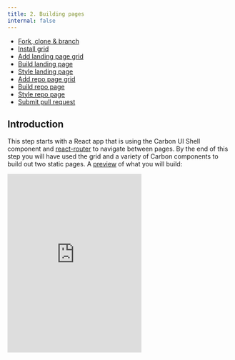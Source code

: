 ```yaml
---
title: 2. Building pages
internal: false
---
```


<AnchorLinks>

- [Fork, clone & branch](#fork-clone--branch)
- [Install grid](#install-grid)
- [Add landing page grid](#add-landing-page-grid)
- [Build landing page](#build-landing-page)
- [Style landing page](#style-landing-page)
- [Add repo page grid](#add-repo-page-grid)
- [Build repo page](#build-repo-page)
- [Style repo page](#style-repo-page)
- [Submit pull request](#submit-pull-request)

</AnchorLinks>

## Introduction

This step starts with a React app that is using the Carbon UI Shell component and [react-router](https://reacttraining.com/react-router/web/guides/quick-start) to navigate between pages. By the end of this step you will have used the grid and a variety of Carbon components to build out two static pages. A [preview](https://react-step-3--carbon-tutorial.netlify.com) of what you will build:

<Row>
  <Column offsetLg="4">
    <iframe
      height="400"
      title="Carbon Tutorial Step 2"
      src="https://react-step-3--carbon-tutorial.netlify.com"
      frameborder="no"
      allowtransparency="true"
      allowfullscreen="true"
      class="bx--iframe bx--iframe--border"
    />
  </Column>
</Row>

## Fork, clone & branch

This tutorial has an accompanying GitHub repository called [carbon-tutorial](https://github.com/carbon-design-system/carbon-tutorial) that we'll use as a starting point for each step. If you haven't forked and cloned that repository yet, and haven't added the upstream remote, go ahead and do so by following the [step 1 instructions](/tutorial/react-step-1#fork-clone--branch).

### Branch

With your repository all set up, let's check out the branch for this tutorial step's starting point.

```bash
$ git fetch upstream
$ git checkout -b react-step-2 upstream/react-step-2
```

### Build & start app

Install the app's dependencies:

```bash
$ yarn
```

Then, start the app:

```bash
yarn start
```

You should see something similar to where the [previous step](/tutorial/react-step-1) left off.

## Install grid

In our last step we added our styles, component and icon packages. Now that we're building the pages with grid, we need to install one more Carbon package. Stop your development environment (`CTRL-C`) and:

```bash
yarn add @carbon/grid
```

In `index.scss`, we need to configure our grid to use 16 columns instead of the default 12 columns. We do this by adding
`grid-columns-16: true` in our `$feature-flags`.

```css
$feature-flags: (
  ui-shell: true,
  grid-columns-16: true
);
```

Run `yarn start` so we can begin building.

## Add landing page grid

Let's add our grid elements to `src/content/LandingPage/LandingPage.js`.

In order to use the grid, we need to wrap everything in a `<div className="bx--grid">`. We can continue to make rows by adding a `<div className="bx--row">` inside the grid, as well as make columns within those rows by adding `<div className="bx--col-lg-[size]">`.

Our column sizes are specified by the number of columns they'll be spanning. If we use `bx--col-lg-4`, it means it'll span 4 of the 16 columns. If we use `bx--col-lg-8` it means it'll span 8 of the 16 columns, and so on.

We know from our design specs that we'll need three rows. The first row design doesn't appear to need any columns. The second row looks like it has two columns of equal width. The third row looks like it has four columns of equal width.

We'll make rows like so:

```javascript
return (
  <div className="bx--grid bx--grid--full-width landing-page">
    <div className="bx--row landing-page__banner">
      <div className="bx--col-lg-16">1</div>
    </div>
    <div className="bx--row landing-page__r2">
      <div className="bx--col-lg-8">1/2</div>
      <div className="bx--col-lg-8">1/2</div>
    </div>
    <div className="bx--row landing-page__r3">
      <div className="bx--col-lg-4">1/4</div>
      <div className="bx--col-lg-4">1/4</div>
      <div className="bx--col-lg-4">1/4</div>
      <div className="bx--col-lg-4">1/4</div>
    </div>
  </div>
);
```

We added a class of `bx--grid--full-width` to the grid container since our rows need to expand the whole page without any margins. We also added some custom classes like `landing-page`, `landing-page__banner`, `landing-page__r2`, etc., which we will use later.

## Build landing page

We'll start adding HTML elements and components by row.

### First row

In our first row we'll need a `<BreadCrumb/>` component. First, let's import the components we need. Because we'll be importing several components for this page, we'll import them directly from the `carbon-components-react` package instead of the direct path for each one.

```javascript
import { Breadcrumb, BreadcrumbItem } from 'carbon-components-react';
```

We can now add our component to the first row, along with a header, like so:

```html
<div className="bx--row landing-page__banner">
  <div className="bx--col-lg-16">
    <Breadcrumb noTrailingSlash>
      <BreadcrumbItem>
        <a href="/">Getting started</a>
      </BreadcrumbItem>
    </Breadcrumb>
    <h1>Design &amp; build with Carbon</h1>
  </div>
</div>
```

You may notice that the styles look off. Don't worry, we'll fix these later.

### Second row

In our second row we'll need `<Tabs/>` and `<Button/>` components. We'll update the `carbon-components-react` import to:

```javascript
import {
  Breadcrumb,
  BreadcrumbItem,
  Button,
  Tabs,
  Tab,
} from 'carbon-components-react';
```

Before we can render the tabs, we need to add some props for the component after the import.

```javascript
const props = {
  tabs: {
    selected: 0,
    triggerHref: '#',
    role: 'navigation',
  },
  tab: {
    href: '#',
    role: 'presentation',
    tabIndex: 0,
  },
};
```

Modify the second row to use the `<Tab/>` component.

```html
<div className="bx--row landing-page__r2">
  <Tabs {...props.tabs}>
    <Tab {...props.tab} label="About">
      <div className="bx--row landing-page__tab-content">
        <div className="bx--col-lg-8">1/2</div>
        <div className="bx--col-lg-8">1/2</div>
      </div>
    </Tab>
    <Tab {...props.tab} label="Design">
      <div className="bx--row landing-page__tab-content">
        <div className="bx--col-lg-16">
          Rapidly build beautiful and accessible experiences. The Carbon kit
          contains all resources you need to get started.
        </div>
      </div>
    </Tab>
    <Tab {...props.tab} label="Develop">
      <div className="bx--row landing-page__tab-content">
        <div className="bx--col-lg-16">
          Carbon provides styles and components in Vanilla, React, Angular, and
          Vue for anyone building on the web.
        </div>
      </div>
    </Tab>
  </Tabs>
</div>
```

After doing so, add this declaration block to `landing-page.scss`. We need to move the tabs to the right, make sure that the tab contain is full width, and adjust margins since we are nesting `bx--row`.

```scss
.landing-page__r2 {
  // right-align tabs
  .bx--tabs {
    display: flex;
    justify-content: flex-end;
  }

  // full width tabs trigger small viewports
  .bx--tabs-trigger {
    width: 100%;
  }

  // full-width tab content
  & > div {
    width: 100%;
  }

  // reset margins because of the nested row
  .bx--row {
    margin-left: 0;
    margin-right: 0;
  }
}
```

We can now add our images and text for each column in the first `<Tab/>`.

<!-- prettier-ignore-start -->
```html
<Tab {...props.tab} label="Tab label 1">
  <div className="bx--row landing-page__tab-content">
    <div className="bx--col-lg-8">
      <strong>What is Carbon?</strong>
      <p>
        Carbon is IBM’s open-source design system for digital
        products and experiences. With the IBM Design Language as
        its foundation, the system consists of working code, design
        tools and resources, human interface guidelines, and a
        vibrant community of contributors.
      </p>
      <Button>Learn more</Button>
    </div>
    <div className="bx--col-lg-8">
      <img
        className="landing-page__illo"
        src={`${process.env.PUBLIC_URL}/tab-illo.png`}
        alt="Carbon illustration"
      />
    </div>
  </div>
</Tab>
```
<!-- prettier-ignore-end -->

Now let's set the image size in `landing-page.scss`:

```scss
.landing-page__illo {
  max-width: 100%;
}
```

Assuming that the second and third tab would have a similar design, we would set them up in the same way. However, since our design specs don't show those tabs, we'll leave the code as is.

### Third row

The third row will be created in a later tutorial, so we'll just add the headers for now.

```html
<div className="bx--row landing-page__r3">
  <div className="bx--col-lg-4">
    <strong>The Principles</strong>
  </div>
  <div className="bx--col-lg-4">Carbon is Open</div>
  <div className="bx--col-lg-4">1/4</div>
  <div className="bx--col-lg-4">1/4</div>
</div>
```

## Style landing page

We've added basic layout styles in `landing-page.scss`, so now let's add type, color and spacing styles to match the design. We'll be using our [spacing tokens](https://www.carbondesignsystem.com/guidelines/spacing). In `app.scss`, add these imports at the **top** of the file so we can use Carbon tokens and typography Sass mixins and functions:

```scss
@import 'carbon-components/scss/globals/scss/_typography.scss';
@import 'carbon-components/scss/globals/scss/_vars.scss';
```

### Banner

Back to `landing-page.scss`, we need to add space above the breadcrumb, add space below the heading, and add a background color. We'll use Gray 10 for our banner background color, which can be set with our `$ui-01` [token](https://www.carbondesignsystem.com/guidelines/color/usage).

```scss
.landing-page__banner {
  padding-top: $spacing-05;
  padding-bottom: $spacing-07 * 4;
  background-color: $ui-01;
}
```

Next, we'll add the correct header style to our `h1` by including our [type token](https://www.carbondesignsystem.com/guidelines/typography/productive) like so:

```scss
.landing-page__banner h1 {
  @include type-style('productive-heading-05');
}
```

At this point our banner is looking good, but you may notice a white gap to the left and right of the banner. To make the banner appear like it's full-width, add `position: relative;` to the `.landing-page__banner` and `.landing-page__banner h1` declaration blocks, then add this:

```scss
.landing-page__banner:before {
  content: '';
  position: absolute;
  left: -$spacing-05;
  top: 0;
  right: -$spacing-05;
  bottom: 0;
  background: $ui-01;
}
```

### Row two

For our second row, we need to fix the tabs positioning to match our design spec, as well as fix our type styles. We'll do this like so:

```scss
.landing-page__r2 {
  margin-top: rem(-40px);
}

.landing-page__tab-content {
  padding-top: $layout-05;
  padding-bottom: $layout-05;
}

.landing-page__r2 strong,
.landing-page__r2 p {
  @include type-style('productive-heading-03');
}

.landing-page__r2 strong {
  font-weight: 600;
}

.landing-page__r2 p {
  margin-top: $spacing-08;
  margin-bottom: $spacing-08;
}
```

_Note: By inspecting the tabs component, you can see that the tab height computes to `40px`. We then used that to create our negative top margin in rem units._

### Row three

Let's also add some styles for the last row, even though that will get used later in the tutorial.

```scss
.landing-page__r3 {
  padding-top: $spacing-08;
  padding-bottom: $spacing-08;
  position: relative;
  background-color: $ui-01;
}

.landing-page__r3:before {
  content: '';
  position: absolute;
  left: -$spacing-05;
  top: 0;
  right: -$spacing-05;
  bottom: 0;
  background: $ui-01;
}

.landing-page__r3 > * {
  // sit above the pseudo-element background
  position: relative;
}

.landing-page__r3 strong {
  @include type-style('heading-01');
}
```

Ta-da! You should see a finished landing page! Now we can move on to the repo page.

## Add repo page grid

Now in our `RepoPage.js` we'll add our grid containers in the `return` section.

```javascript
return (
  <div className="bx--grid repo-page">
    <div className="bx--row">
      <div className="bx--col-lg-16">Data table will go here</div>
    </div>
  </div>
);
```

## Build repo page

### Data table

First, we'll add our data table by importing a few components:

```javascript
import {
  DataTable,
  Pagination,
  TableContainer,
  Table,
  TableHead,
  TableRow,
  TableExpandHeader,
  TableHeader,
  TableBody,
  TableExpandRow,
  TableCell,
  TableExpandedRow,
} from 'carbon-components-react';
```

### Data table props

Before we can add the components to our `return` section, we need to create arrays for our row content and our header content. Add these arrays in the `render()` function above the return block:

```javascript
const initialRows = [
  {
    id: '1',
    name: 'Repo 1',
    createdAt: 'Date',
    updatedAt: 'Date',
    issueCount: '123',
    stars: '456',
    links: 'Links',
  },
  {
    id: '2',
    name: 'Repo 2',
    createdAt: 'Date',
    updatedAt: 'Date',
    issueCount: '123',
    stars: '456',
    links: 'Links',
  },
  {
    id: '3',
    name: 'Repo 3',
    createdAt: 'Date',
    updatedAt: 'Date',
    issueCount: '123',
    stars: '456',
    links: 'Links',
  },
];

const headers = [
  {
    key: 'name',
    header: 'Name',
  },
  {
    key: 'createdAt',
    header: 'Created',
  },
  {
    key: 'updatedAt',
    header: 'Updated',
  },
  {
    key: 'issueCount',
    header: 'Open Issues',
  },
  {
    key: 'stars',
    header: 'Stars',
  },
  {
    key: 'links',
    header: 'Links',
  },
];
```

We'll start by adding `<DataTable/>`. It will have three props: `rows`, which will accept the `initialRows` array we created earlier, `headers`, which will accept the `headers` array we created earlier, and `render`, which will accept a function to render the rest of the data table components.

```javascript
<div className="bx--col-lg-16">
  <DataTable rows={initialRows} headers={headers} render={() => ()} />
</div>
```

_Note: this won't work quite yet._

### Render function

Next we'll add the following arguments to our render function (this won't work quite yet):

```javascript
render={({
  rows,
  headers,
  getHeaderProps,
  getRowProps,
  getTableProps,
}) => ()}
```

In the render function, the structure of our data table components will be like so:

```bash
TableContainer
└──Table
   ├──TableHead
   │  └───TableRow
   │      ├──TableExpandHeader
   │      └──TableHeader
   └──TableBody
      └───React.Fragment
          ├──TableExpandRow
          │  └──TableCell
          └──TableExpandedRow
```

In our file, that will look like this (now it works!):

<!-- prettier-ignore-start -->
```javascript
render={({ rows, headers, getHeaderProps, getRowProps, getTableProps, }) => (
<TableContainer
  title="Carbon Repositories"
  description="A collection of public Carbon repositories."
>
  <Table {...getTableProps()}>
    <TableHead>
      <TableRow>
        <TableExpandHeader />
        {headers.map(header => (
        <TableHeader {...getHeaderProps({ header })}>
          {header.header}
        </TableHeader>
        ))}
      </TableRow>
    </TableHead>
    <TableBody>
      {rows.map(row => (
      <React.Fragment key={row.id}>
        <TableExpandRow {...getRowProps({ row })}>
          {row.cells.map(cell => (
          <TableCell key={cell.id}>{cell.value}</TableCell>
          ))}
        </TableExpandRow>
        <TableExpandedRow colSpan={headers.length + 1}>
          <h1>Expandable row content</h1>
          <p>Description here</p>
        </TableExpandedRow>
      </React.Fragment>
      ))}
    </TableBody>
  </Table>
</TableContainer>
)}
```
<!-- prettier-ignore-end -->

### Pagination

Last but not least, we'll need to add our pagination component as a sibling of `<DataTable/>`.

<!-- prettier-ignore-start -->
```javascript
<Pagination
  totalItems={1228}
  backwardText="Previous page"
  forwardText="Next page"
  pageSize={100}
  pageSizes={[10,
  25,
  50,
  100]}
  itemsPerPageText="Items per page"
/>
```
<!-- prettier-ignore-end -->

It's important to note that the application should _only_ render rows corresponding to the current page from `<Pagination>`. This is not a big issue in this step, since we're only building out the static page, but will be important when adding data in the next step.

## Style repo page

Our styles for the repo page are mostly fine. We just need to updated a few vertical spacing issues.

In `repo-page.scss`, add the following styles:

```scss
.repo-page .bx--row {
  padding-top: $spacing-07;
  padding-bottom: $spacing-07;
}
```

Congratulations! We've now created our static repo page!

## Submit pull request

We're going to submit a pull request to verify completion of this tutorial step and demonstrate a couple related concepts.

### Continuous integration (CI) check

Run the CI check to make sure we're all set to submit a pull request.

```bash
$ yarn ci-check
```

### Git commit & push

Before we can create a pull request, stage and commit all of your changes:

```bash
$ git add --all && git commit -m "feat(tutorial): complete step 2"
```

Then, push to your repository:

```bash
$ git push origin react-step-2
```

### Pull request (PR)

Finally, visit [carbon-tutorial](https://github.com/carbon-design-system/carbon-tutorial) to "Compare & pull request". In doing so, make sure that you are comparing to `react-step-2` into `base: react-step-2`.

_Note: Expect your tutorial step PRs to be reviewed by the Carbon team but not merged. We'll close your PR so we can keep the repository's remote branches pristine and ready for the next person!_
